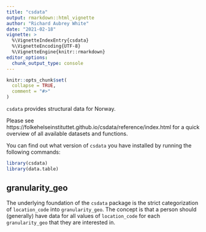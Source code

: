 ```yaml
---
title: "csdata"
output: rmarkdown::html_vignette
author: "Richard Aubrey White"
date: "2021-02-18"
vignette: >
  %\VignetteIndexEntry{csdata}
  %\VignetteEncoding{UTF-8}
  %\VignetteEngine{knitr::rmarkdown}
editor_options: 
  chunk_output_type: console
---
```


```r
knitr::opts_chunk$set(
  collapse = TRUE,
  comment = "#>"
)
```


`csdata` provides structural data for Norway.

Please see https://folkehelseinstituttet.github.io/csdata/reference/index.html for a quick overview of all available datasets and functions.

You can find out what version of `csdata` you have installed by running the following commands:

```r
library(csdata)
library(data.table)
```


## granularity_geo

The underlying foundation of the `csdata` package is the strict categorization of `location_code` into `granularity_geo`. The concept is that a person should (generally) have data for all values of `location_code` for each `granularity_geo` that they are interested in.
